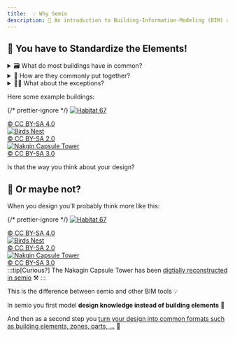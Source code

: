 ```yaml
---
title:  💡 Why Semio
description: 📖 An introduction to Building-Information-Modeling (BIM) and how semio relates to it 🔀
---
```




## 🧩 You have to Standardize the Elements!


<details>
  <summary>🗃️ What do most buildings have in common?</summary>
  Storeys, Walls, Windows, Doors, Columns, Beams, Slabs, Roofs, Stairs,
  Railings, …
</details>

<details>
  <summary>🧩 How are they commonly put together?</summary>A building constists
  of storeys, a wall starts and ends on a storey, a wall is 90 degrees vertical,
  …
</details>

<details>
  <summary>🤷‍♂️ What about the exceptions?</summary>
  Split levels, incline walls, free-form roofs, …
</details>

Here some example buildings:

{/* prettier-ignore */}
<Tabs>
  <TabItem label="1234 Walls, 567 Railings, 890 Windows">
    [![Habitat 67](../../../../../assets/images/habitat-67.png)](https://www.safdiearchitects.com/projects/habitat-67)
    <div className="text-right text-xs">
      [© CC BY-SA 4.0](https://de.wikipedia.org/wiki/Habitat_67#/media/Datei:Habitat_67,_southwest_view.jpg)
    </div>
  </TabItem>
  <TabItem label="1234 Columns, 5678 Beams">
    [![Birds Nest](../../../../../assets/images/birds-nest.png)](https://www.herzogdemeuron.com/projects/226-national-stadium/)
    <div className="text-right text-xs">
      [© CC BY-SA 2.0](https://en.wikipedia.org/wiki/File:Birds_Nest_at_Night.jpg)
    </div>
  </TabItem>
  <TabItem label="123 Stairs, 456 Slabs">
    [![Nakgin Capsule Tower](../../../../../assets/images/nakagin-capsule-tower.png)](https://archeyes.com/nakagin-capsule-tower-kisho-kurokawa/)
    <div className="text-right text-xs">
      [© CC BY-SA 3.0](https://en.wikipedia.org/wiki/File:Nakagin.jpg)
    </div>
  </TabItem>
</Tabs>

Is that the way you think about your design?

## 🤔 Or maybe not?

When you design you'll probably think more like this:

{/* prettier-ignore */}
<Tabs>
  <TabItem label="15 Dwelling Modules, 4 Parameters">
    [![Habitat 67](../../../../../assets/images/habitat-67.png)](https://www.safdiearchitects.com/projects/habitat-67)
    <div className="text-right text-xs">
      [© CC BY-SA 4.0](https://de.wikipedia.org/wiki/Habitat_67#/media/Datei:Habitat_67,_southwest_view.jpg)
    </div>
  </TabItem>
  <TabItem label="10 Structure Modules, 5 Parameters">
    [![Birds Nest](../../../../../assets/images/birds-nest.png)](https://www.herzogdemeuron.com/projects/226-national-stadium/)
    <div className="text-right text-xs">
      [© CC BY-SA 2.0](https://en.wikipedia.org/wiki/File:Birds_Nest_at_Night.jpg)
    </div>
  </TabItem>
  <TabItem label="6 Capsule Modules, 3 Parameters">
    [![Nakgin Capsule Tower](../../../../../assets/images/nakagin-capsule-tower.png)](https://www.kisho.co.jp/page/209.html)
    <div className="text-right text-xs">
      [© CC BY-SA 3.0](https://en.wikipedia.org/wiki/File:Nakagin.jpg)
    </div>
:::tip[Curious?]
The Nakagin Capsule Tower has been [digtially reconstructed in semio](../../showcases/metabolism) ⚒️
:::
  </TabItem>
</Tabs>

This is the difference between semio and other BIM tools 💡

In semio you first model **design knowledge instead of building elements** 🥇

And then as a second step you [turn your design into common formats such as building elements, zones, parts, ...](../../integrations) 🥈

